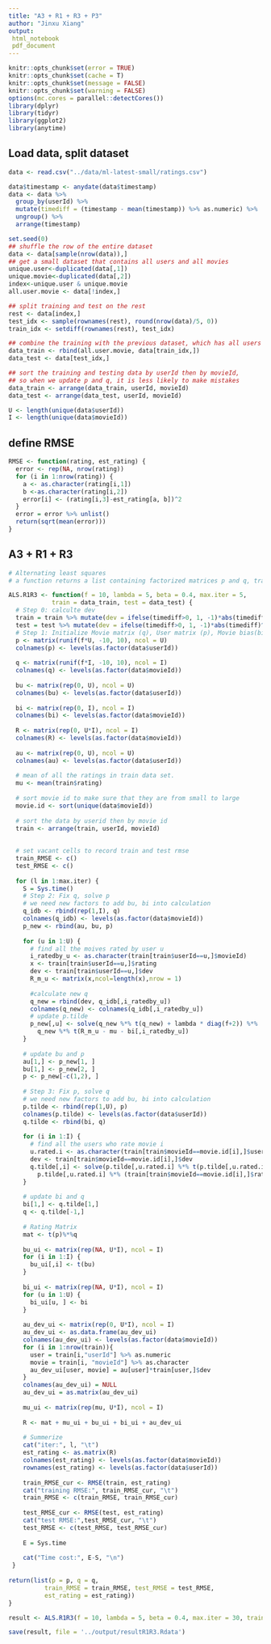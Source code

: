 ```yaml
---
title: "A3 + R1 + R3 + P3"
author: "Jinxu Xiang"
output: 
 html_notebook
 pdf_document
---
```


```r
knitr::opts_chunk$set(error = TRUE)
knitr::opts_chunk$set(cache = T)
knitr::opts_chunk$set(message = FALSE)
knitr::opts_chunk$set(warning = FALSE)
options(mc.cores = parallel::detectCores())
library(dplyr)
library(tidyr)
library(ggplot2)
library(anytime)
```


## Load data, split dataset

```r
data <- read.csv("../data/ml-latest-small/ratings.csv")
```

```r
data$timestamp <- anydate(data$timestamp)
data <- data %>% 
  group_by(userId) %>% 
  mutate(timediff = (timestamp - mean(timestamp)) %>% as.numeric) %>% 
  ungroup() %>%
  arrange(timestamp)
```

```r
set.seed(0)
## shuffle the row of the entire dataset
data <- data[sample(nrow(data)),]
## get a small dataset that contains all users and all movies
unique.user<-duplicated(data[,1])
unique.movie<-duplicated(data[,2])
index<-unique.user & unique.movie
all.user.movie <- data[!index,]

## split training and test on the rest
rest <- data[index,]
test_idx <- sample(rownames(rest), round(nrow(data)/5, 0))
train_idx <- setdiff(rownames(rest), test_idx)

## combine the training with the previous dataset, which has all users and all movies
data_train <- rbind(all.user.movie, data[train_idx,])
data_test <- data[test_idx,]

## sort the training and testing data by userId then by movieId, 
## so when we update p and q, it is less likely to make mistakes
data_train <- arrange(data_train, userId, movieId)
data_test <- arrange(data_test, userId, movieId)
```

```r
U <- length(unique(data$userId))
I <- length(unique(data$movieId))
```

## define RMSE
```r
RMSE <- function(rating, est_rating) {
  error <- rep(NA, nrow(rating))
  for (i in 1:nrow(rating)) {
    a <- as.character(rating[i,1])
    b <-as.character(rating[i,2])  
    error[i] <- (rating[i,3]-est_rating[a, b])^2
  }
  error = error %>% unlist()
  return(sqrt(mean(error)))
}

```

## A3 + R1 + R3
```r
# Alternating least squares
# a function returns a list containing factorized matrices p and q, training and testing RMSEs.

ALS.R1R3 <- function(f = 10, lambda = 5, beta = 0.4, max.iter = 5,
            train = data_train, test = data_test) {
  # Step 0: calculte dev
  train = train %>% mutate(dev = ifelse(timediff>0, 1, -1)*abs(timediff)^beta)
  test = test %>% mutate(dev = ifelse(timediff>0, 1, -1)*abs(timediff)^beta)
  # Step 1: Initialize Movie matrix (q), User matrix (p), Movie bias(bi) and User bias(bu)
  p <- matrix(runif(f*U, -10, 10), ncol = U) 
  colnames(p) <- levels(as.factor(data$userId))
  
  q <- matrix(runif(f*I, -10, 10), ncol = I)
  colnames(q) <- levels(as.factor(data$movieId))
  
  bu <- matrix(rep(0, U), ncol = U)
  colnames(bu) <- levels(as.factor(data$userId))
  
  bi <- matrix(rep(0, I), ncol = I)
  colnames(bi) <- levels(as.factor(data$movieId))
  
  R <- matrix(rep(0, U*I), ncol = I)
  colnames(R) <- levels(as.factor(data$movieId))
  
  au <- matrix(rep(0, U), ncol = U)
  colnames(au) <- levels(as.factor(data$userId))
  
  # mean of all the ratings in train data set.
  mu <- mean(train$rating)
  
  # sort movie id to make sure that they are from small to large
  movie.id <- sort(unique(data$movieId))
  
  # sort the data by userid then by movie id
  train <- arrange(train, userId, movieId)
  
  
  # set vacant cells to record train and test rmse
  train_RMSE <- c()
  test_RMSE <- c()
  
  for (l in 1:max.iter) {
    S = Sys.time()
    # Step 2: Fix q, solve p
    # we need new factors to add bu, bi into calculation
    q_idb <- rbind(rep(1,I), q)
    colnames(q_idb) <- levels(as.factor(data$movieId))
    p_new <- rbind(au, bu, p)
    
    for (u in 1:U) {
      # find all the moives rated by user u
      i_ratedby_u <- as.character(train[train$userId==u,]$movieId)
      x <- train[train$userId==u,]$rating
      dev <- train[train$userId==u,]$dev
      R_m_u <- matrix(x,ncol=length(x),nrow = 1)
      
      #calculate new q
      q_new = rbind(dev, q_idb[,i_ratedby_u])
      colnames(q_new) <- colnames(q_idb[,i_ratedby_u])
      # update p.tilde
      p_new[,u] <- solve(q_new %*% t(q_new) + lambda * diag(f+2)) %*%
        q_new %*% t(R_m_u - mu - bi[,i_ratedby_u])
    }
    
    # update bu and p
    au[1,] <- p_new[1, ]
    bu[1,] <- p_new[2, ]
    p <- p_new[-c(1,2), ]
    
    # Step 3: Fix p, solve q
    # we need new factors to add bu, bi into calculation
    p.tilde <- rbind(rep(1,U), p)
    colnames(p.tilde) <- levels(as.factor(data$userId))
    q.tilde <- rbind(bi, q)
    
    for (i in 1:I) {
      # find all the users who rate movie i
      u.rated.i <- as.character(train[train$movieId==movie.id[i],]$userId)
      dev <- train[train$movieId==movie.id[i],]$dev
      q.tilde[,i] <- solve(p.tilde[,u.rated.i] %*% t(p.tilde[,u.rated.i]) + lambda* diag(f+1)) %*%
        p.tilde[,u.rated.i] %*% (train[train$movieId==movie.id[i],]$rating - mu - bu[,u.rated.i] - au[,u.rated.i]*dev)
    }
    
    # update bi and q
    bi[1,] <- q.tilde[1,]
    q <- q.tilde[-1,]
    
    # Rating Matrix
    mat <- t(p)%*%q
    
    bu_ui <- matrix(rep(NA, U*I), ncol = I)
    for (i in 1:I) {
      bu_ui[,i] <- t(bu)
    }
    
    bi_ui <- matrix(rep(NA, U*I), ncol = I)
    for (u in 1:U) {
      bi_ui[u, ] <- bi
    }
    
    au_dev_ui <- matrix(rep(0, U*I), ncol = I)
    au_dev_ui <- as.data.frame(au_dev_ui)
    colnames(au_dev_ui) <- levels(as.factor(data$movieId))
    for (i in 1:nrow(train)){
      user = train[i,"userId"] %>% as.numeric
      movie = train[i, "movieId"] %>% as.character
      au_dev_ui[user, movie] = au[user]*train[user,]$dev
    }
    colnames(au_dev_ui) = NULL
    au_dev_ui = as.matrix(au_dev_ui)
    
    mu_ui <- matrix(rep(mu, U*I), ncol = I)
    
    R <- mat + mu_ui + bu_ui + bi_ui + au_dev_ui
    
    # Summerize
    cat("iter:", l, "\t")
    est_rating <- as.matrix(R) 
    colnames(est_rating) <- levels(as.factor(data$movieId))
    rownames(est_rating) <- levels(as.factor(data$userId))
    
    train_RMSE_cur <- RMSE(train, est_rating)
    cat("training RMSE:", train_RMSE_cur, "\t")
    train_RMSE <- c(train_RMSE, train_RMSE_cur)
    
    test_RMSE_cur <- RMSE(test, est_rating)
    cat("test RMSE:",test_RMSE_cur, "\t")
    test_RMSE <- c(test_RMSE, test_RMSE_cur)
    
    E = Sys.time
    
    cat("Time cost:", E-S, "\n")
 }
  
return(list(p = p, q = q,
          train_RMSE = train_RMSE, test_RMSE = test_RMSE,
          est_rating = est_rating))
}
```

```r
result <- ALS.R1R3(f = 10, lambda = 5, beta = 0.4, max.iter = 30, train = data_train, test = data_test)
```

```r
save(result, file = '../output/resultR1R3.Rdata')
```

